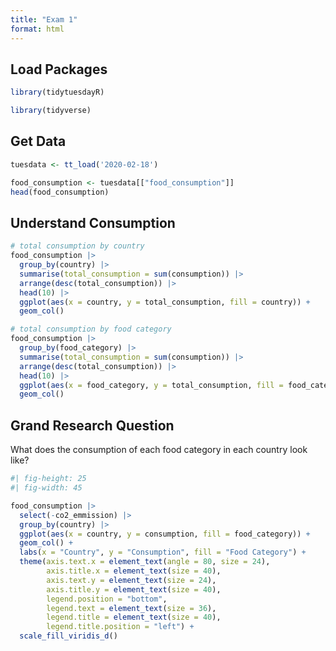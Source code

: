 ```yaml
---
title: "Exam 1"
format: html
---
```



## Load Packages

```r
library(tidytuesdayR)

library(tidyverse)
```

## Get Data

```r
tuesdata <- tt_load('2020-02-18')

food_consumption <- tuesdata[["food_consumption"]]
head(food_consumption)

```

## Understand Consumption

```r
# total consumption by country
food_consumption |>
  group_by(country) |>
  summarise(total_consumption = sum(consumption)) |>
  arrange(desc(total_consumption)) |>
  head(10) |>
  ggplot(aes(x = country, y = total_consumption, fill = country)) +
  geom_col()

# total consumption by food category
food_consumption |>
  group_by(food_category) |>
  summarise(total_consumption = sum(consumption)) |>
  arrange(desc(total_consumption)) |>
  head(10) |>
  ggplot(aes(x = food_category, y = total_consumption, fill = food_category)) +
  geom_col()

```

## Grand Research Question

What does the consumption of each food category in each country look like? 

```r
#| fig-height: 25
#| fig-width: 45

food_consumption |>
  select(-co2_emmission) |>
  group_by(country) |>
  ggplot(aes(x = country, y = consumption, fill = food_category)) +
  geom_col() +
  labs(x = "Country", y = "Consumption", fill = "Food Category") +
  theme(axis.text.x = element_text(angle = 80, size = 24), 
        axis.title.x = element_text(size = 40),
        axis.text.y = element_text(size = 24),
        axis.title.y = element_text(size = 40),
        legend.position = "bottom", 
        legend.text = element_text(size = 36), 
        legend.title = element_text(size = 40), 
        legend.title.position = "left") +
  scale_fill_viridis_d()
```


